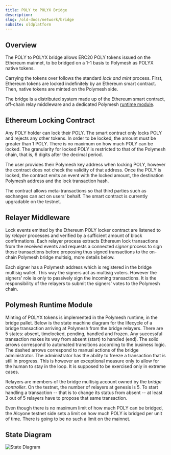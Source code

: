 ```yaml
---
title: POLY to POLYX Bridge
description:
slug: /old-docs/network/bridge
subsite: oldplatform
---
```


## Overview

The POLY to POLYX bridge allows ERC20 POLY tokens issued on the Ethereum mainnet, to be bridged on a 1-1 basis to Polymesh as POLYX native tokens.

Carrying the tokens over follows the standard *lock and mint* process. First, Ethereum tokens are locked indefinitely by an Ethereum smart contract. Then, native tokens are minted on the Polymesh side.

The bridge is a distributed system made up of the Ethereum smart contract, off-chain relay middleware and a dedicated Polymesh [runtime module](https://docs.polymesh.live/polymesh_runtime_common/bridge/index.html).

## Ethereum Locking Contract

Any POLY holder can lock their POLY. The smart contract only locks POLY and rejects any other tokens. In order to be locked, the amount must be greater than 1 POLY. There is no maximum on how much POLY can be locked. The granularity for locked POLY is restricted to that of the Polymesh chain, that is, 6 digits after the decimal period.

The user provides their Polymesh key address when locking POLY, however the contract does not check the validity of that address. Once the POLY is locked, the contract emits an event with the locked amount, the destination Polymesh address and the lock transaction hash.

The contract allows meta-transactions so that third parties such as exchanges can act on users' behalf. The smart contract is currently upgradable on the testnet.

## Relayer Middleware

Lock events emitted by the Ethereum POLY locker contract are listened to by *relayer* processes and verified by a sufficient amount of block confirmations. Each relayer process extracts Ethereum lock transactions from the received events and requests a connected *signer* process to sign those transactions before proposing thus signed transactions to the on-chain Polymesh bridge multisig, more details below.

Each signer has a Polymesh address which is registered in the bridge multisig wallet. This way the signers act as multisig voters. However the signers' role is only to passively sign the incoming transactions. It is the responsibility of the relayers to submit the signers' votes to the Polymesh chain.

## Polymesh Runtime Module

Minting of POLYX tokens is implemented in the Polymesh runtime, in the bridge pallet. Below is the state machine diagram for the lifecycle of a bridge transaction arriving at Polymesh from the bridge relayers. There are 5 states: absent, timelocked, pending, handled and frozen. Any successful transaction makes its way from absent (start) to handled (end). The solid arrows correspond to automated transitions according to the business logic. The dashed arrows correspond to manual actions of the bridge administrator. The administrator has the ability to freeze a transaction that is still in progress. This is however an exceptional measure only to allow for the human to stay in the loop. It is supposed to be exercised only in extreme cases.

Relayers are members of the bridge multisig account owned by the *bridge controller*. On the testnet, the number of relayers at genesis is 5. To start handling a transaction -- that is to change its status from absent -- at least 3 out of 5 relayers have to propose that same transaction.

Even though there is no maximum limit of how much POLY can be bridged, the Alcyone testnet side sets a limit on how much POLY is bridged per unit of time. There is going to be no such a limit on the mainnet.

## State Diagram

![State Diagram](../images/Bridge.png)